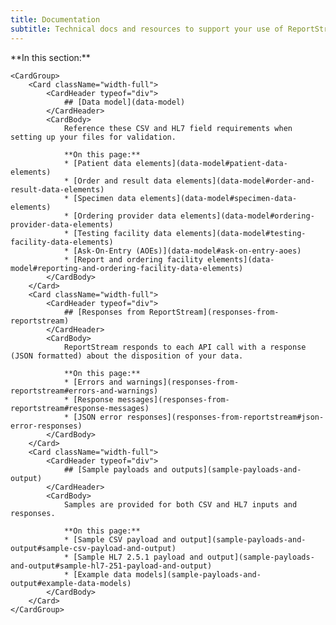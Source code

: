 ```yaml
---
title: Documentation
subtitle: Technical docs and resources to support your use of ReportStream’s API
---
```


<LayoutSidenav>
    <Sidenav />
</LayoutSidenav>

<LayoutMain>
    **In this section:**

    <CardGroup>
        <Card className="width-full">
            <CardHeader typeof="div">
                ## [Data model](data-model)
            </CardHeader>
            <CardBody>
                Reference these CSV and HL7 field requirements when setting up your files for validation.

                **On this page:**
                * [Patient data elements](data-model#patient-data-elements)
                * [Order and result data elements](data-model#order-and-result-data-elements)
                * [Specimen data elements](data-model#specimen-data-elements)
                * [Ordering provider data elements](data-model#ordering-provider-data-elements)
                * [Testing facility data elements](data-model#testing-facility-data-elements)
                * [Ask-On-Entry (AOEs)](data-model#ask-on-entry-aoes)
                * [Report and ordering facility elements](data-model#reporting-and-ordering-facility-data-elements)
            </CardBody>
        </Card>
        <Card className="width-full">
            <CardHeader typeof="div">
                ## [Responses from ReportStream](responses-from-reportstream)
            </CardHeader>
            <CardBody>
                ReportStream responds to each API call with a response (JSON formatted) about the disposition of your data.

                **On this page:**
                * [Errors and warnings](responses-from-reportstream#errors-and-warnings)
                * [Response messages](responses-from-reportstream#response-messages)
                * [JSON error responses](responses-from-reportstream#json-error-responses)
            </CardBody>
        </Card>
        <Card className="width-full">
            <CardHeader typeof="div">
                ## [Sample payloads and outputs](sample-payloads-and-output)
            </CardHeader>
            <CardBody>
                Samples are provided for both CSV and HL7 inputs and responses.

                **On this page:**
                * [Sample CSV payload and output](sample-payloads-and-output#sample-csv-payload-and-output)
                * [Sample HL7 2.5.1 payload and output](sample-payloads-and-output#sample-hl7-251-payload-and-output)
                * [Example data models](sample-payloads-and-output#example-data-models)
            </CardBody>
        </Card>
    </CardGroup>
</LayoutMain>